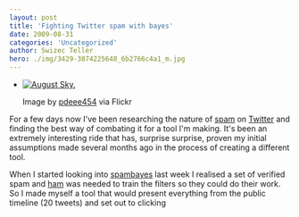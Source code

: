 ```yaml
---
layout: post
title: 'Fighting Twitter spam with bayes'
date: 2009-08-31
categories: 'Uncategorized'
author: Swizec Teller
hero: ./img/3429-3874225648_6b2766c4a1_m.jpg
---
```

- [![August Sky.](./img/3429-3874225648_6b2766c4a1_m.jpg "August Sky.")](http://www.flickr.com/photos/27518426@N03/3874225648/)

  Image by [pdeee454](http://www.flickr.com/photos/27518426@N03/3874225648/) via Flickr

For a few days now I've been researching the nature of [spam](http://en.wikipedia.org/wiki/Spam_%28electronic%29 "Spam (electronic)") on [Twitter](http://en.wikipedia.org/wiki/Twitter "Twitter") and finding the best way of combating it for a tool I'm making. It's been an extremely interesting ride that has, surprise surprise, proven my initial assumptions made several months ago in the process of creating a different tool.



When I started looking into [spambayes](http://en.wikipedia.org/wiki/SpamBayes "SpamBayes") last week I realised a set of verified spam and [ham](http://en.wikipedia.org/wiki/Ham "Ham") was needed to train the filters so they could do their work. So I made myself a tool that would present everything from the public timeline (20 tweets) and set out to clicking